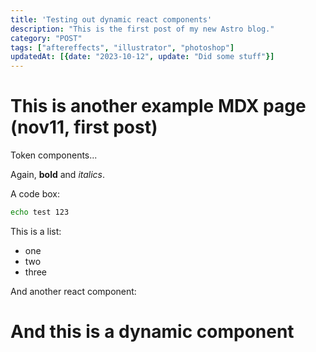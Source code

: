 ```yaml
---
title: 'Testing out dynamic react components'
description: "This is the first post of my new Astro blog."
category: "POST"
tags: ["aftereffects", "illustrator", "photoshop"]
updatedAt: [{date: "2023-10-12", update: "Did some stuff"}]
---
```




# This is another example MDX page (nov11, first post)
 
Token components...

Again, **bold** and _italics_.


A code box:
```bash
echo test 123
```

This is a list:
- one
- two
- three

And another react component:

<TestComponent />

# And this is a dynamic component

<SpringComponent client:load />


